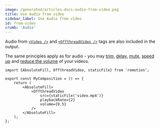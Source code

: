 ```yaml
---
image: /generated/articles-docs-audio-from-video.png
title: Use Audio from video
sidebar_label: Use Audio from video
id: from-video
crumb: 'Audio'
---
```



Audio from [`<Video />`](/docs/video) and [`<OffthreadVideo />`](/docs/offthreadvideo) tags are also included in the output.

The same principles apply as for audio - you may [trim](/docs/audio/trimming), [delay](/docs/audio/delaying), [mute](/docs/audio/muting), [speed up](/docs/audio/speed) and [reduce the volume](/docs/audio/volume) of your videos.

```tsx twoslash {6} title="MyComp.tsx"
import {AbsoluteFill, OffthreadVideo, staticFile} from 'remotion';

export const MyComposition = () => {
	return (
		<AbsoluteFill>
			<OffthreadVideo
				src={staticFile('video.mp4')}
				playbackRate={2}
				volume={0.5}
			/>
		</AbsoluteFill>
	);
};
```
